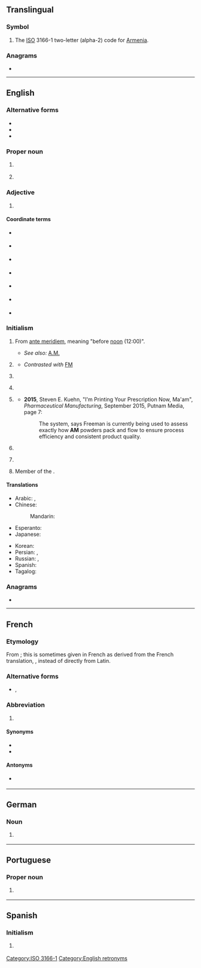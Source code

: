 {{also|Appendix:Variations of "am"}}
==Translingual==

===Symbol===
{{head|mul|symbol}}

# The [[ISO]] 3166-1 two-letter (alpha-2) code for [[Armenia]].

===Anagrams===

* {{l|mul|MA}}

[[Category:ISO 3166-1]]

----

==English==
{{wikipedia|AM}}

===Alternative forms===
* {{l|en|A.M.}}
* {{l|en|A. M.}}
* {{l|en|A M}}

===Proper noun===
{{en-proper noun}}

# {{abbreviation of|Amazonas|lang=en|nodot=1}} {{gloss|state of Brazil}}
# {{lb|en|music}} {{initialism of|{{w|Arctic Monkeys}}|lang=en}}

===Adjective===
{{en-adj|-}}

# {{lb|en|timekeeping}} {{initialism of|lang=en|Anno Mundi}} {{gloss|Latin for ''in the year of the world''}}

====Coordinate terms====
{{sense|Anno Mundi}}
* {{l|en|AD}} {{gloss|Anno Domini}}
* {{l|en|BC}} {{gloss|Before Christ}}
* {{l|en|CE}} {{gloss|Common Era}}
* {{l|en|BCE}} {{gloss|Before Common Era}}
* {{l|en|AP}} {{gloss|After Present}} {{qualifier|1= A.D. 1950 == "Present"}}
* {{l|en|BP}} {{gloss|Before Present}} {{qualifier|1= A.D. 1950 == "Present"}}
* {{l|en|AH}} {{gloss|Anno Hegirae}}

===Initialism===
{{rfc-header|Initialism}}
{{en-initialism}}

# {{gloss|Sometimes lower case}} From {{etyl|la|en}} [[ante meridiem]], meaning "before [[noon]] (12:00)".
#* ''See also:'' [[A.M.]]
# {{lb|en|communication|broadcasting}} {{initialism of|amplitude modulation|lang=en}}
#* ''Contrasted with'' [[FM]]
# {{lb|en|education}} {{initialism of|Artium Magister|lang=en}}
# {{lb|en|education}} {{initialism of|Master of Arts|lang=en}}
# {{lb|en|manufacturing}} {{initialism of|additive manufacturing|lang=en}}
#* '''2015''', Steven E. Kuehn, "I'm Printing Your Prescription Now, Ma'am", ''Pharmaceutical Manufacturing'', September 2015, Putnam Media, page 7:
#*: The system, says Freeman is currently being used to assess exactly how '''AM''' powders pack and flow to ensure process efficiency and consistent product quality.
# {{lb|en|politics|UK}} {{initialism of|Assembly Member|lang=en}} {{gloss|A title similar to [[MP]], placed after the name of a Member of the Welsh National Assembly.}}
# {{lb|en|property law}} {{initialism of|automated mapping|lang=en}} {{gloss|Used in conjunction with Facilities Managements abbreviations (AM/FM).}}
# Member of the {{w|Order of Australia}}.

====Translations====
{{trans-top|before noon}}
* Arabic: {{t+|ar|ص|tr=ṣ}}, {{t|ar|صَبَاحًا}}
* Chinese:
*: Mandarin: {{t+|cmn|上午|tr=shàngwǔ}}
* Esperanto: {{t|eo|a.t.m.}}
* Japanese: {{t+|ja|午前|tr=ごぜん, gozen}}
{{trans-mid}}
* Korean: {{t+|ko|오전|alt=오전에}}
* Persian: {{t+|fa|پیشین|tr=pišin}}, {{t|fa|پیش از نیمروز|tr=piš-az-nimruz}}
* Russian: {{t|ru|но́чи}} {{qualifier|till 3 AM}}, {{t|ru|утра́}} {{qualifier|after 3 AM}}
* Spanish: {{t|es|AM}}
* Tagalog: {{t|tl|n.u.}}
{{trans-bottom}}

===Anagrams===
* {{anagrams|en|-ma-|M&A|M.A.|MA|Ma|ma}}

[[Category:English retronyms]]

----

==French==

===Etymology===
From {{etyl|la|fr}} {{m|la|ante meridiem}}; this is sometimes given in French as derived from the French translation, {{m|fr|avant|gloss=before}} {{m|fr|midi|gloss=noon}}, instead of directly from Latin.

===Alternative forms===
* {{l|fr|A.M.}}, {{l|fr|A. M.}}

===Abbreviation===
{{head|fr|abbreviation}}

# {{abbreviation of|lang=fr|ante meridiem}}

====Synonyms====
{{sense|ante meridiem}}
* {{l|fr|ante meridiem}}
* {{l|fr|avant midi}}

====Antonyms====
* {{sense|ante meridiem}} {{l|fr|PM}}

----

==German==

===Noun===
{{head|de|noun|g=n}}

# {{lb|de|software|development}} {{acronym of|w:de:Anwendungsmanagement|Anwendungsmanagement|lang=de}}

----

==Portuguese==

===Proper noun===
{{pt-proper noun}}

# {{abbreviation of|Amazonas|lang=pt|dot=}} {{gloss|a Brazilian state}}

----

==Spanish==

===Initialism===
{{head|es|initialism}}

# {{l|en|AM}} {{gloss|before noon}}